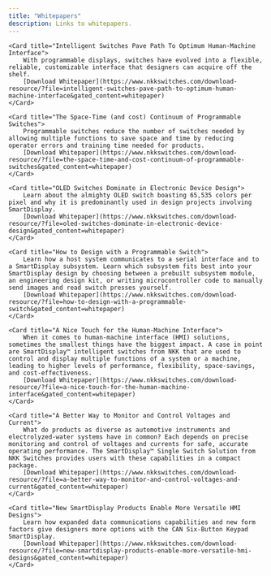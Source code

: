 ```yaml
---
title: "Whitepapers"
description: Links to whitepapers.
---
```

   

<CardGrid>

	<Card title="Intelligent Switches Pave Path To Optimum Human-Machine Interface">		
        With programmable displays, switches have evolved into a flexible, reliable, customizable interface that designers can acquire off the shelf.  
        [Download Whitepaper](https://www.nkkswitches.com/download-resource/?file=intelligent-switches-pave-path-to-optimum-human-machine-interface&gated_content=whitepaper)
	</Card>

	<Card title="The Space-Time (and cost) Continuum of Programmable Switches">
        Programmable switches reduce the number of switches needed by allowing multiple functions to save space and time by reducing operator errors and training time needed for products.  
		[Download Whitepaper](https://www.nkkswitches.com/download-resource/?file=the-space-time-and-cost-continuum-of-programmable-switches&gated_content=whitepaper)
	</Card>

	<Card title="OLED Switches Dominate in Electronic Device Design">
        Learn about the almighty OLED switch boasting 65,535 colors per pixel and why it is predominantly used in design projects involving SmartDisplay.  
		[Download Whitepaper](https://www.nkkswitches.com/download-resource/?file=oled-switches-dominate-in-electronic-device-design&gated_content=whitepaper)
	</Card>	

    <Card title="How to Design with a Programmable Switch">		
        Learn how a host system communicates to a serial interface and to a SmartDisplay subsystem. Learn which subsystem fits best into your SmartDisplay design by choosing between a prebuilt subsystem module, an engineering design kit, or writing microcontroller code to manually send images and read switch presses yourself.  
        [Download Whitepaper](https://www.nkkswitches.com/download-resource/?file=how-to-design-with-a-programmable-switch&gated_content=whitepaper)
	</Card>

	<Card title="A Nice Touch for the Human-Machine Interface">
        When it comes to human-machine interface (HMI) solutions, sometimes the smallest things have the biggest impact. A case in point are SmartDisplay™ intelligent switches from NKK that are used to control and display multiple functions of a system or a machine, leading to higher levels of performance, flexibility, space-savings, and cost-effectiveness.  
		[Download Whitepaper](https://www.nkkswitches.com/download-resource/?file=a-nice-touch-for-the-human-machine-interface&gated_content=whitepaper)
	</Card>

	<Card title="A Better Way to Monitor and Control Voltages and Current">
        What do products as diverse as automotive instruments and electrolyzed-water systems have in common? Each depends on precise monitoring and control of voltages and currents for safe, accurate operating performance. The SmartDisplay™ Single Switch Solution from NKK Switches provides users with these capabilities in a compact package.  
        [Download Whitepaper](https://www.nkkswitches.com/download-resource/?file=a-better-way-to-monitor-and-control-voltages-and-current&gated_content=whitepaper)
	</Card>

    <Card title="New SmartDisplay Products Enable More Versatile HMI Designs">
        Learn how expanded data communications capabilities and new form factors give designers more options with the CAN Six-Button Keypad SmartDisplay.  
		[Download Whitepaper](https://www.nkkswitches.com/download-resource/?file=new-smartdisplay-products-enable-more-versatile-hmi-designs&gated_content=whitepaper)
	</Card>	

</CardGrid>
